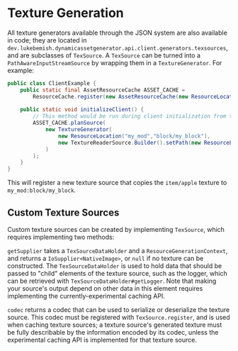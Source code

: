 # Texture Generation

All texture generators available through the JSON system are also available in code; they are located in
`dev.lukebemish.dynamicassetgenerator.api.client.generators.texsources`, and are subclasses of `TexSource`. A `TexSource`
can be turned into a `PathAwareInputStreamSource` by wrapping them in a `TextureGenerator`. For example:

```java
public class ClientExample {
    public static final AssetResourceCache ASSET_CACHE =
        ResourceCache.register(new AssetResourceCache(new ResourceLocation("my_mod", "assets")));
    
    public static void initializeClient() {
        // This method would be run during client initialization from the appropriate location.
        ASSET_CACHE.planSource(
            new TextureGenerator(
                new ResourceLocation("my_mod","block/my_block"),
                new TextureReaderSource.Builder().setPath(new ResourceLocation("item/apple")).build()
            )
        );
    }
}
```

This will register a new texture source that copies the `item/apple` texture to `my_mod:block/my_block`.

## Custom Texture Sources

Custom texture sources can be created by implementing `TexSource`, which requires implementing two methods:

`getSupplier` takes a `TexSourceDataHolder` and a `ResourceGenerationContext`, and returns a `IoSupplier<NativeImage>`, or 
`null` if no texture can be constructed. The `TexSourceDataHolder` is used to hold data that should be passed to "child"
elements of the texture source, such as the logger, which can be retrieved with `TexSourceDataHolder#getLogger`. Note that
making your source's output depend on other data in this element requires implementing the currently-experimental caching
API.

`codec` returns a codec that can be used to serialize or deserialize the texture source. This codec must be registered with
`TexSource.register`, and is used when caching texture sources; a texture source's generated texture must be fully 
describable by the information encoded by its codec, unless the experimental caching API is implemented for that texture 
source.
